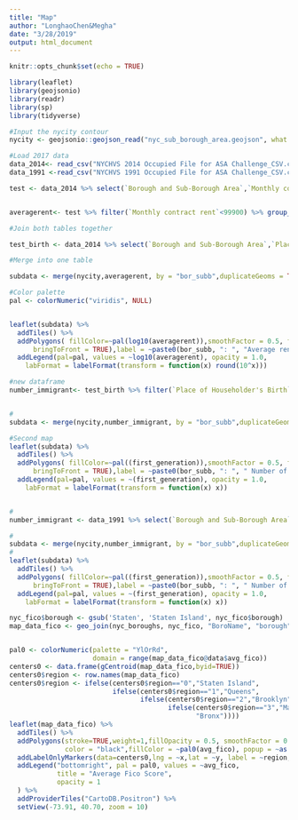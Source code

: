 ```yaml
---
title: "Map"
author: "LonghaoChen&Megha"
date: "3/28/2019"
output: html_document
---
```


```r
knitr::opts_chunk$set(echo = TRUE)
```


```r
library(leaflet)
library(geojsonio)
library(readr)
library(sp)
library(tidyverse)
```


```r
#Input the nycity contour 
nycity <- geojsonio::geojson_read("nyc_sub_borough_area.geojson", what = "sp")

#Load 2017 data
data_2014<- read_csv("NYCHVS 2014 Occupied File for ASA Challenge_CSV.csv", skip = 1)
data_1991 <-read_csv("NYCHVS 1991 Occupied File for ASA Challenge_CSV.csv", skip = 1)

test <- data_2014 %>% select(`Borough and Sub-Borough Area`,`Monthly contract rent`) %>% rename(bor_subb=`Borough and Sub-Borough Area`)


averagerent<- test %>% filter(`Monthly contract rent`<99900) %>% group_by(bor_subb) %>% mutate(averagerent = mean(`Monthly contract rent`),medianrent=median(`Monthly contract rent`)) %>% distinct(bor_subb, .keep_all = TRUE)

#Join both tables together

test_birth <- data_2014 %>% select(`Borough and Sub-Borough Area`,`Place of Householder's Birth`) %>% rename(bor_subb=`Borough and Sub-Borough Area`)

#Merge into one table

subdata <- merge(nycity,averagerent, by = "bor_subb",duplicateGeoms = TRUE) 

#Color palette
pal <- colorNumeric("viridis", NULL)


leaflet(subdata) %>%
  addTiles() %>%
  addPolygons( fillColor=~pal(log10(averagerent)),smoothFactor = 0.5, fillOpacity = 1,weight=1,highlightOptions = highlightOptions(color = "white", weight = 2.5,
      bringToFront = TRUE),label = ~paste0(bor_subb, ": ", "Average rent  ",formatC(averagerent, big.mark = ","),"  Median rent  ", formatC(medianrent,big.mark = ","))) %>%
  addLegend(pal=pal, values = ~log10(averagerent), opacity = 1.0,
    labFormat = labelFormat(transform = function(x) round(10^x)))

#new dataframe
number_immigrant<- test_birth %>% filter(`Place of Householder's Birth` != 7 &`Place of Householder's Birth` != 9&`Place of Householder's Birth` != 98) %>% group_by(bor_subb) %>% summarize(first_generation = n()) 


#
subdata <- merge(nycity,number_immigrant, by = "bor_subb",duplicateGeoms = TRUE) 

#Second map
leaflet(subdata) %>%
  addTiles() %>%
  addPolygons( fillColor=~pal((first_generation)),smoothFactor = 0.5, fillOpacity = 1,weight=1,highlightOptions = highlightOptions(color = "white", weight = 2.5,
      bringToFront = TRUE),label = ~paste0(bor_subb, ": ", " Number of first generation immigrants ",formatC(first_generation))) %>%
  addLegend(pal=pal, values = ~(first_generation), opacity = 1.0,
    labFormat = labelFormat(transform = function(x) x))


#
number_immigrant <- data_1991 %>% select(`Borough and Sub-Borough Area`,`Place of Householder's Birth`) %>% rename(bor_subb=`Borough and Sub-Borough Area`) %>% filter(`Place of Householder's Birth` != 10 &`Place of Householder's Birth` != 98) %>% group_by(bor_subb) %>% summarize(first_generation = n()) 

#
subdata <- merge(nycity,number_immigrant, by = "bor_subb",duplicateGeoms = TRUE) 
#
leaflet(subdata) %>%
  addTiles() %>%
  addPolygons( fillColor=~pal((first_generation)),smoothFactor = 0.5, fillOpacity = 1,weight=1,highlightOptions = highlightOptions(color = "white", weight = 2.5,
      bringToFront = TRUE),label = ~paste0(bor_subb, ": ", " Number of first generation immigrants ",formatC(first_generation))) %>%
  addLegend(pal=pal, values = ~(first_generation), opacity = 1.0,
    labFormat = labelFormat(transform = function(x) x))
```



```r



nyc_fico$borough <- gsub('Staten', 'Staten Island', nyc_fico$borough) 
map_data_fico <- geo_join(nyc_boroughs, nyc_fico, "BoroName", "borough",how="inner") 


pal0 <- colorNumeric(palette = "YlOrRd", 
                     domain = range(map_data_fico@data$avg_fico)) 
centers0 <- data.frame(gCentroid(map_data_fico,byid=TRUE)) 
centers0$region <- row.names(map_data_fico) 
centers0$region <- ifelse(centers0$region=="0","Staten Island", 
                          ifelse(centers0$region=="1","Queens", 
                                 ifelse(centers0$region=="2","Brooklyn", 
                                        ifelse(centers0$region=="3","Manhattan", 
                                               "Bronx")))) 
leaflet(map_data_fico) %>% 
  addTiles() %>%  
  addPolygons(stroke=TRUE,weight=1,fillOpacity = 0.5, smoothFactor = 0.5, 
              color = "black",fillColor = ~pal0(avg_fico), popup = ~as.character(avg_fico)) %>% 
  addLabelOnlyMarkers(data=centers0,lng = ~x,lat = ~y, label = ~region,labelOptions = labelOptions(noHide = TRUE, direction = 'top', textOnly = TRUE)) %>% 
  addLegend("bottomright", pal = pal0, values = ~avg_fico, 
            title = "Average Fico Score", 
            opacity = 1 
  ) %>% 
  addProviderTiles("CartoDB.Positron") %>% 
  setView(-73.91, 40.70, zoom = 10)
```

